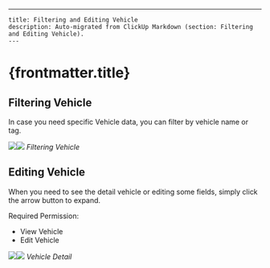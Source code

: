 ---
    title: Filtering and Editing Vehicle
    description: Auto-migrated from ClickUp Markdown (section: Filtering and Editing Vehicle).
    ---

# {frontmatter.title}

## Filtering Vehicle
In case you need specific Vehicle data, you can filter by vehicle name or tag.

![](https://t3837933.p.clickup-attachments.com/t3837933/7715df37-4d30-4251-9f7f-5db2376ea73a/image.png)![](https://t3837933.p.clickup-attachments.com/t3837933/78325d7b-76d7-49a3-a401-c372c99ce2bb/image.png)
_Filtering Vehicle_
## Editing Vehicle
When you need to see the detail vehicle or editing some fields, simply click the arrow button to expand.

Required Permission:
*   View Vehicle
*   Edit Vehicle

![](https://t3837933.p.clickup-attachments.com/t3837933/2066fe35-d5f2-4d28-95e5-a9f3a7cadf6b/image.png)![](https://t3837933.p.clickup-attachments.com/t3837933/2976b52f-f018-4224-8ad0-48591b24b03a/image.png)
_Vehicle Detail_

